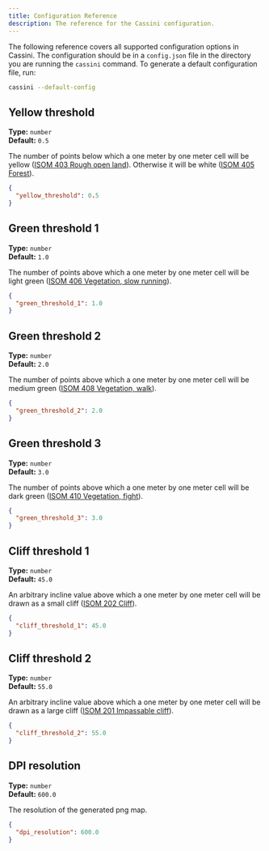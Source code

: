 ```yaml
---
title: Configuration Reference
description: The reference for the Cassini configuration.
---
```



The following reference covers all supported configuration options in Cassini. The configuration should be in a `config.json` file in the directory you are running the `cassini` command. To generate a default configuration file, run:

```sh frame="none"
cassini --default-config
```

## Yellow threshold

<p>

**Type:** `number`<br />
**Default:** `0.5`

</p>

The number of points below which a one meter by one meter cell will be yellow ([ISOM 403 Rough open land](https://omapwiki.orienteering.sport/symbols/403-rough-open-land/)). Otherwise it will be white ([ISOM 405 Forest](https://omapwiki.orienteering.sport/symbols/405-forest/)).

```json
{
  "yellow_threshold": 0.5
}
```

## Green threshold 1

<p>

**Type:** `number`<br />
**Default:** `1.0`

</p>

The number of points above which a one meter by one meter cell will be light green ([ISOM 406 Vegetation, slow running](https://omapwiki.orienteering.sport/symbols/406-vegetation-slow-running/)).

```json
{
  "green_threshold_1": 1.0
}
```

## Green threshold 2

<p>

**Type:** `number`<br />
**Default:** `2.0`

</p>

The number of points above which a one meter by one meter cell will be medium green ([ISOM 408 Vegetation, walk](https://omapwiki.orienteering.sport/symbols/408-vegetation-walk/)).

```json
{
  "green_threshold_2": 2.0
}
```

## Green threshold 3

<p>

**Type:** `number`<br />
**Default:** `3.0`

</p>

The number of points above which a one meter by one meter cell will be dark green ([ISOM 410 Vegetation, fight](https://omapwiki.orienteering.sport/symbols/410-vegetation-fight/)).

```json
{
  "green_threshold_3": 3.0
}
```

## Cliff threshold 1

<p>

**Type:** `number`<br />
**Default:** `45.0`

</p>

An arbitrary incline value above which a one meter by one meter cell will be drawn as a small cliff ([ISOM 202 Cliff](https://omapwiki.orienteering.sport/symbols/202-cliff/)).

```json
{
  "cliff_threshold_1": 45.0
}
```

## Cliff threshold 2

<p>

**Type:** `number`<br />
**Default:** `55.0`

</p>

An arbitrary incline value above which a one meter by one meter cell will be drawn as a large cliff ([ISOM 201 Impassable cliff](https://omapwiki.orienteering.sport/symbols/201-impassable-cliff/)).

```json
{
  "cliff_threshold_2": 55.0
}
```

## DPI resolution

<p>

**Type:** `number`<br />
**Default:** `600.0`

</p>

The <GlossaryLink slug="dpi" /> resolution of the generated png map.

```json
{
  "dpi_resolution": 600.0
}
```
